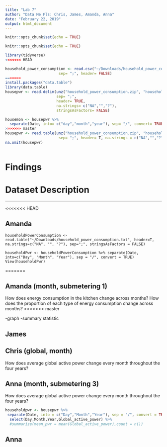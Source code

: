 ---
title: "Lab 7"
author: "Data Me Pls: Chris, James, Amanda, Anna"
date: "February 22, 2019"
output: html_document
---

```{r setup, include=FALSE}
knitr::opts_chunk$set(echo = TRUE)
```

```{r setup, include=FALSE}
knitr::opts_chunk$set(echo = TRUE)
```

```{r, eval=FALSE}
library(tidyverse)
<<<<<<< HEAD

household_power_consumption <- read.csv("~/Downloads/household_power_consumption.txt", header=FALSE, sep=";")housepwr <- read.delim2(unz("household_power_consumption.zip", "household_power_consumption.txt"),
                        sep= ";", header= FALSE)
=======
install.packages("data.table")
library(data.table)
housepwr <- read.delim(unz("household_power_consumption.zip", "household_power_consumption.txt"),
                       sep= ";", 
                       header= TRUE, 
                       na.strings= c("NA","","?"), 
                       stringsAsFactors= FALSE)

housemon <- housepwr %>%
  separate(Date, into= c("day","month","year"), sep= "/", convert= TRUE)
>>>>>>> master
housepwr <- read.table(unz("household_power_consumption.zip", "household_power_consumption.txt"),
                        sep= ";", header= T, na.strings = c("NA","","?"), stringsAsFactors = FALSE)
na.omit(housepwr)
 
```

# Findings

# Dataset Description

---
<<<<<<< HEAD

## Amanda

```
householdPowerConsumption <- read.table("~/Downloads/household_power_consumption.txt", header=T, na.strings=c("NA", "", "?"), sep=";", stringsAsFactors = FALSE)

householdPwr <- householdPowerConsumption %>% separate(Date, into=c("Day", "Month", "Year"), sep = "/", convert = TRUE)
View(householdPwr)

```


       


=======
  
## Amanda (month, submetering 1)
How does energy consumption in the kitchen change across months?
How does the proportion of each type of energy consumption change across months?
>>>>>>> master


-graph
-summary statistic
  
## James
  
## Chris (global, month)
How does average global active power change every month throughout the four years? 
  
## Anna (month, submetering 3)


How does average global active power change every month throughout the four years? 

```{r, eval=FALSE}
householdpwr <- housepwr %>% 
 separate(Date, into = c("Day","Month","Year"), sep = "/", convert = TRUE) %>%
  select(Day,Month,Year,Global_active_power) %>%
  #summarize(mean_pwr = mean(Global_active_power),count = n())

```
## Anna